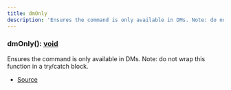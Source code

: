 ```yaml
---
title: dmOnly
description: 'Ensures the command is only available in DMs. Note: do not wrap this function in a try/catch block.'
---
```


### dmOnly(): [void](https://developer.mozilla.org/en-US/docs/Web/JavaScript/Reference/Global_Objects/undefined)

Ensures the command is only available in DMs.
Note: do not wrap this function in a try/catch block.

- [Source](https://github.com/underctrl-io/commandkit/blob/f8cc07d11d2ae5ed7f529adff1649936223e27b2/packages/commandkit/src/context/async-context.ts#L146)
